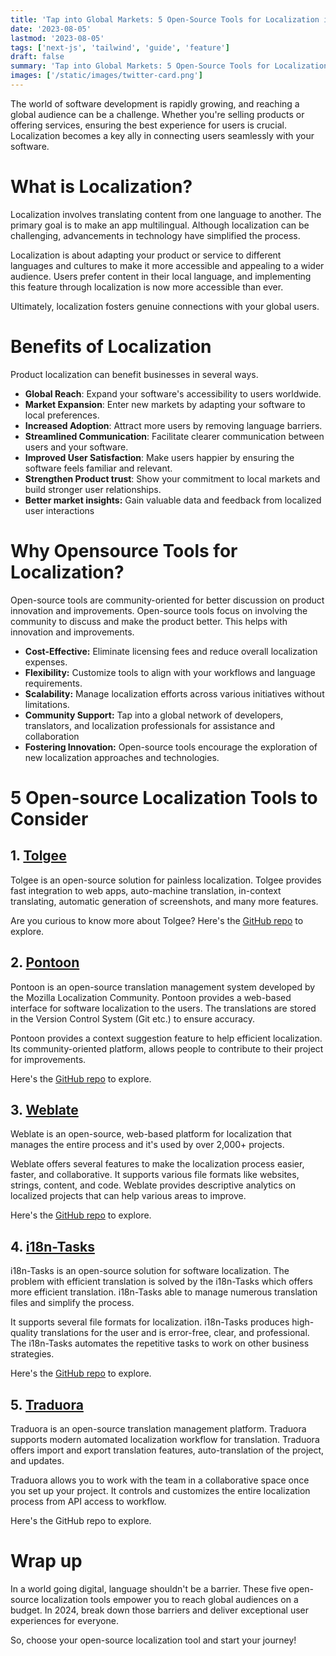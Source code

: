 ```yaml
---
title: 'Tap into Global Markets: 5 Open-Source Tools for Localization in 2024'
date: '2023-08-05'
lastmod: '2023-08-05'
tags: ['next-js', 'tailwind', 'guide', 'feature']
draft: false
summary: 'Tap into Global Markets: 5 Open-Source Tools for Localization in 2024'
images: ['/static/images/twitter-card.png']
---
```


The world of software development is rapidly growing, and reaching a global audience can be a challenge. Whether you're selling products or offering services, ensuring the best experience for users is crucial. Localization becomes a key ally in connecting users seamlessly with your software.

# What is Localization?

Localization involves translating content from one language to another. The primary goal is to make an app multilingual. Although localization can be challenging, advancements in technology have simplified the process.

Localization is about adapting your product or service to different languages and cultures to make it more accessible and appealing to a wider audience. Users prefer content in their local language, and implementing this feature through localization is now more accessible than ever.

Ultimately, localization fosters genuine connections with your global users.

# Benefits of Localization

Product localization can benefit businesses in several ways.

- **Global Reach**: Expand your software's accessibility to users worldwide.
- **Market Expansion**: Enter new markets by adapting your software to local preferences.
- **Increased Adoption**: Attract more users by removing language barriers.
- **Streamlined Communication**: Facilitate clearer communication between users and your software.
- **Improved User Satisfaction**: Make users happier by ensuring the software feels familiar and relevant.
- **Strengthen Product trust**: Show your commitment to local markets and build stronger user relationships.
- **Better market insights:** Gain valuable data and feedback from localized user interactions

# Why Opensource Tools for Localization?

Open-source tools are community-oriented for better discussion on product innovation and improvements. Open-source tools focus on involving the community to discuss and make the product better. This helps with innovation and improvements.

- **Cost-Effective:** Eliminate licensing fees and reduce overall localization expenses.
- **Flexibility:** Customize tools to align with your workflows and language requirements.
- **Scalability:** Manage localization efforts across various initiatives without limitations.
- **Community Support:** Tap into a global network of developers, translators, and localization professionals for assistance and collaboration
- **Fostering Innovation:** Open-source tools encourage the exploration of new localization approaches and technologies.

# 5 Open-source Localization Tools to Consider

## 1\. [Tolgee](https://github.com/tolgee/tolgee-platform?tab=readme-ov-file)

Tolgee is an open-source solution for painless localization. Tolgee provides fast integration to web apps, auto-machine translation, in-context translating, automatic generation of screenshots, and many more features.

Are you curious to know more about Tolgee? Here's the [GitHub repo](https://github.com/orgs/tolgee/repositories) to explore.

## 2\. [**Pontoon**](https://github.com/mozilla/pontoon)

Pontoon is an open-source translation management system developed by the Mozilla Localization Community. Pontoon provides a web-based interface for software localization to the users. The translations are stored in the Version Control System (Git etc.) to ensure accuracy.

Pontoon provides a context suggestion feature to help efficient localization. Its community-oriented platform, allows people to contribute to their project for improvements.

Here's the [GitHub repo](https://github.com/mozilla/pontoon) to explore.

## **3.** [**Weblate**](https://weblate.org/en/hosting/)

Weblate is an open-source, web-based platform for localization that manages the entire process and it's used by over 2,000+ projects.

Weblate offers several features to make the localization process easier, faster, and collaborative. It supports various file formats like websites, strings, content, and code. Weblate provides descriptive analytics on localized projects that can help various areas to improve.

Here's the [GitHub repo](https://github.com/WeblateOrg/weblate) to explore.

## 4\. [i18n-Tasks](https://glebm.github.io/i18n-tasks/)

i18n-Tasks is an open-source solution for software localization. The problem with efficient translation is solved by the i18n-Tasks which offers more efficient translation. i18n-Tasks able to manage numerous translation files and simplify the process.

It supports several file formats for localization. i18n-Tasks produces high-quality translations for the user and is error-free, clear, and professional. The i18n-Tasks automates the repetitive tasks to work on other business strategies.

Here's the [GitHub repo](https://github.com/glebm/i18n-tasks) to explore.

## 5\. [Traduora](https://traduora.co/)

Traduora is an open-source translation management platform. Traduora supports modern automated localization workflow for translation. Traduora offers import and export translation features, auto-translation of the project, and updates.

Traduora allows you to work with the team in a collaborative space once you set up your project. It controls and customizes the entire localization process from API access to workflow.

Here's the GitHub repo to explore.

# **Wrap up**

In a world going digital, language shouldn't be a barrier. These five open-source localization tools empower you to reach global audiences on a budget. In 2024, break down those barriers and deliver exceptional user experiences for everyone.

So, choose your open-source localization tool and start your journey!
